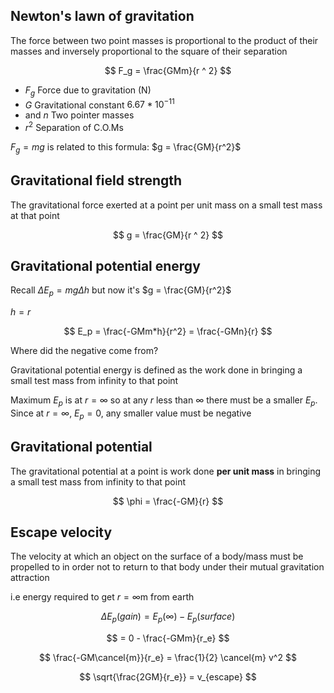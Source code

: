 ## Newton's lawn of gravitation

The force between two point masses is proportional to the product of their masses and inversely proportional to the square of their separation

$$
F_g = \frac{GMm}{r ^ 2}
$$

- $F_g$ Force due to gravitation (N)
- $G$ Gravitational constant $6.67*10^{-11}$
- $\text{ and } n$ Two pointer masses
- $r^2$ Separation of C.O.Ms

$F_g = mg$ is related to this formula: $g = \frac{GM}{r^2}$

## Gravitational field strength

The gravitational force exerted at a point per unit mass on a small test mass at that point

$$
g = \frac{GM}{r ^ 2}
$$

## Gravitational potential energy

Recall $\Delta{E_p} = mg\Delta{h}$ but now it's $g = \frac{GM}{r^2}$

$h = r$

$$
E_p = \frac{-GMm*h}{r^2} = \frac{-GMn}{r}
$$

Where did the negative come from?

Gravitational potential energy is defined as the work done in bringing a small test mass from infinity to that point


Maximum $E_p$ is at $r = \infty$ so at any $r$ less than $\infty$ there must be a smaller $E_p$. Since at $r = \infty$, $E_p = 0$, any smaller value must be negative

## Gravitational potential

The gravitational potential at a point is work done **per unit mass** in bringing a small test mass from infinity to that point


$$
\phi = \frac{-GM}{r}
$$

## Escape velocity

The velocity at which an object on the surface of a body/mass must be propelled to in order not to return to that body under their mutual gravitation attraction

i.e energy required to get $r = \infty$m from earth

$$
\Delta{E_p} (gain) = E_p (\infty) - E_p (surface)
$$

$$
= 0 - \frac{-GMm}{r_e}
$$

$$
\frac{-GM\cancel{m}}{r_e} = \frac{1}{2} \cancel{m} v^2
$$

$$
\sqrt{\frac{2GM}{r_e}} = v_{escape}
$$